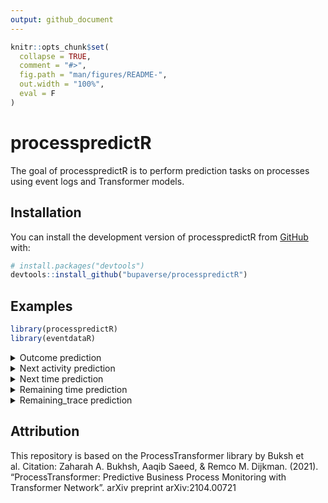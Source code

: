 ```yaml
---
output: github_document
---
```


<!-- README.md is generated from README.Rmd. Please edit that file -->

```r
knitr::opts_chunk$set(
  collapse = TRUE,
  comment = "#>",
  fig.path = "man/figures/README-",
  out.width = "100%",
  eval = F
)
```

# processpredictR

<!-- badges: start -->
<!-- badges: end -->

The goal of processpredictR is to perform prediction tasks on processes using event logs and Transformer models.  

## Installation

You can install the development version of processpredictR from [GitHub](https://github.com/) with:

``` r
# install.packages("devtools")
devtools::install_github("bupaverse/processpredictR")
```
## Examples
``` r
library(processpredictR)
library(eventdataR)
```

<details><summary>Outcome prediction</summary>
<p>

### preprocess dataset
``` r
df <- prepare_examples(patients, task = "outcome")
df
```

### split dataset into train- and test dataset
``` r
set.seed(123)
split <- split_train_test(df, split = 0.7, trace_length_bins = 5)
split
split$train_df -> df_train
split$test_df -> df_test
```

### define transformer model
``` r
model <- create_model(df, custom_model_py = "default")
model
```

### compile transformer model
``` r
compile_model(transformer_model = model, learning_rate = 0.001)
```

### fit transformer model
``` r
fit_model(model, train_data = df_train, num_epochs = 5, batch_size = 10, file = "outcome")
```

### predict on test data
``` r
result <- predict_model(transformer_model = model, test_data = df_test)
result
```

### visualize with tensorboard
``` r
tensorboard(log_dir = "tensorboard/")
```
 
</p>
</details>



<details><summary>Next activity prediction</summary>
<p>
  
### preprocess dataset
``` r
df <- prepare_examples(traffic_fines, task = "next_activity")
df
```

### split dataset into train- and test dataset
``` r
set.seed(123)
split <- split_train_test(df, split = 0.7, trace_length_bins = 5)
split
split$train_df -> df_train
split$test_df -> df_test
```

### define transformer model
``` r
model <- create_model(df, custom_model_py = "default")
model
```

### compile transformer model
``` r
compile_model(transformer_model = model, learning_rate = 0.001)
```

### fit transformer model
``` r
fit_model(model, train_data = df_train, num_epochs = 50, batch_size = 10, file = "next_activity")
```

### predict on test data
``` r
result <- predict_model(transformer_model = model, test_data = df_test)
result
```
 
</p>
</details>



<details><summary>Next time prediction</summary>
<p>

### preprocess dataset
``` r
df <- prepare_examples(patients, task = "next_time")
df
```

### split dataset into train- and test dataset
``` r
set.seed(123)
split <- split_train_test(df, split = 0.7, trace_length_bins = 5)
split
split$train_df -> df_train
split$test_df -> df_test
```

### define transformer model
``` r
model <- create_model(df, custom_model_py = "default")
model
```

### compile transformer model
``` r
compile_model(transformer_model = model, learning_rate = 0.001)
```

### fit transformer model
``` r
fit_model(model, train_data = df_train, num_epochs = 5, batch_size = 10, file = "next_time")
```

### predict on test data
``` r
result <- predict_model(transformer_model = model, test_data = df_test)
result
```

### calculate metrics (todo: create function)
``` r
scale(df_test$next_time) -> standardScaled
standardScaled

(y_pred %>% as.vector() * attr(standardScaled, 'scaled:scale') + attr(standardScaled, 'scaled:center')) %>% summary()

MAPE <- mean(abs((tokens_test$token_y-y_pred)/tokens_test$token_y))*100
MAPE
r2_score <- cor(tokens_test$token_y,y_pred)^2
r2_score

Metrics::mae(tokens_test$token_y, y_pred)
Metrics::rmse(tokens_test$token_y, y_pred)
```

</p>
</details>


<details><summary>Remaining time prediction</summary>
<p>
  
### preprocess dataset
``` r
df <- prepare_examples(patients, task = "remaining_time")
df
```

### split dataset into train- and test dataset
``` r
set.seed(123)
split <- split_train_test(df, split = 0.7, trace_length_bins = 5)
split
split$train_df -> df_train
split$test_df -> df_test
```

### define transformer model
``` r
model <- create_model(df)
model
```

### compile transformer model
``` r
compile_model(transformer_model = model, learning_rate = 0.001)
```

### fit transformer model
``` r
fit_model(model, train_data = df_train, num_epochs = 5, batch_size = 10, file = "remaining_time")
```

### predict on test data
``` r
result <- predict_model(transformer_model = model, test_data = df_test)
result
```

### calculate metrics (todo: create function)
``` r
scale(df_test$next_time) -> standardScaled
standardScaled

(y_pred %>% as.vector() * attr(standardScaled, 'scaled:scale') + attr(standardScaled, 'scaled:center')) %>% summary()

MAPE <- mean(abs((tokens_test$token_y-y_pred)/tokens_test$token_y))*100
MAPE
r2_score <- cor(tokens_test$token_y,y_pred)^2
r2_score

Metrics::mae(tokens_test$token_y, y_pred)
Metrics::rmse(tokens_test$token_y, y_pred)
```

</p>
</details>



<details><summary>Remaining_trace prediction</summary>
<p>
  
### preprocess dataset
``` r
df <- prepare_examples(patients, task = "remaining_trace")
df
```

### split dataset into train- and test dataset
``` r
set.seed(123)
split <- split_train_test(df, split = 0.7, trace_length_bins = 5)
split
split$train_df -> df_train
split$test_df -> df_test
```

### define transformer model
``` r
model <- create_model(df)
model
```

### compile transformer model
``` r
compile_model(transformer_model = model, learning_rate = 0.001)
```

### fit transformer model
``` r
fit_model(model, train_data = df_train, num_epochs = 5, batch_size = 10, file = "remaining_trace")
```

### predict on test data
``` r
result <- predict_model(transformer_model = model, test_data = df_test)
result
```

</p>
</details>




## Attribution
This repository is based on the ProcessTransformer library by Buksh et al. Citation: Zaharah A. Bukhsh, Aaqib Saeed, & Remco M. Dijkman. (2021). "ProcessTransformer: Predictive Business Process Monitoring with Transformer Network". arXiv preprint arXiv:2104.00721




